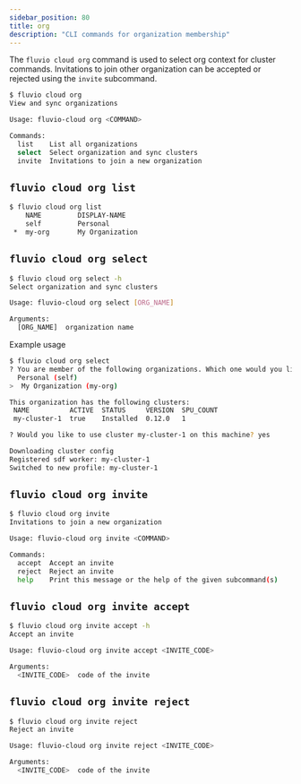```yaml
---
sidebar_position: 80
title: org
description: "CLI commands for organization membership"
---
```


The `fluvio cloud org` command is used to select org context for cluster commands.
Invitations to join other organization can be accepted or rejected using the `invite` subcommand.

```bash
$ fluvio cloud org
View and sync organizations

Usage: fluvio-cloud org <COMMAND>

Commands:
  list    List all organizations
  select  Select organization and sync clusters
  invite  Invitations to join a new organization
```

## `fluvio cloud org list`
```bash
$ fluvio cloud org list
    NAME         DISPLAY-NAME     
    self         Personal             
 *  my-org       My Organization
```

## `fluvio cloud org select`
```bash
$ fluvio cloud org select -h
Select organization and sync clusters

Usage: fluvio-cloud org select [ORG_NAME]

Arguments:
  [ORG_NAME]  organization name
```

Example usage
```bash
$ fluvio cloud org select  
? You are member of the following organizations. Which one would you like to use?  
  Personal (self)
>  My Organization (my-org)

This organization has the following clusters:
 NAME          ACTIVE  STATUS     VERSION  SPU_COUNT 
 my-cluster-1  true    Installed  0.12.0   1         

? Would you like to use cluster my-cluster-1 on this machine? yes

Downloading cluster config
Registered sdf worker: my-cluster-1
Switched to new profile: my-cluster-1
```

## `fluvio cloud org invite`
```bash
$ fluvio cloud org invite
Invitations to join a new organization

Usage: fluvio-cloud org invite <COMMAND>

Commands:
  accept  Accept an invite
  reject  Reject an invite
  help    Print this message or the help of the given subcommand(s)
```

## `fluvio cloud org invite accept`
```bash
$ fluvio cloud org invite accept -h
Accept an invite

Usage: fluvio-cloud org invite accept <INVITE_CODE>

Arguments:
  <INVITE_CODE>  code of the invite
```

## `fluvio cloud org invite reject`
```bash
$ fluvio cloud org invite reject
Reject an invite

Usage: fluvio-cloud org invite reject <INVITE_CODE>

Arguments:
  <INVITE_CODE>  code of the invite
```
